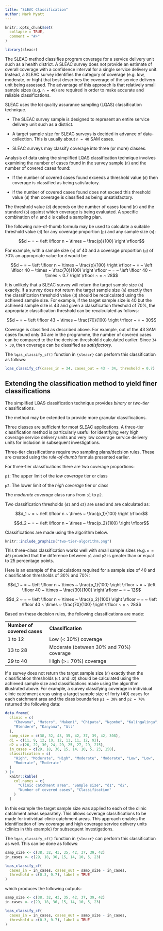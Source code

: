```yaml
---
title: "SLEAC Classification"
author: Mark Myatt
---
```


```r
knitr::opts_chunk$set(
  collapse = TRUE,
  comment = "#>"
)
```

```r
library(sleacr)
```

The SLEAC method classifies program coverage for a service delivery unit such as a health district. A SLEAC survey does not provide an estimate of overall coverage with a confidence interval for a single service delivery unit. Instead, a SLEAC survey identifies the category of coverage (e.g. low, moderate, or high) that best describes the coverage of the service delivery unit being assessed. The advantage of this approach is that relatively small sample sizes (e.g. `n = 40`) are required in order to make accurate and reliable classifications.

SLEAC uses the lot quality assurance sampling (LQAS) classification technique.

* The SLEAC survey sample is designed to represent an entire service delivery unit such as a district.
      
* A target sample size for SLEAC surveys is decided in advance of data-collection. This  is usually about `n = 40` SAM cases.

* SLEAC surveys may classify coverage into three (or more) classes.

Analysis of data using the simplified LQAS classification technique involves examining the number of cases found in the survey sample (`n`) and the number of covered cases found:

* If the number of covered cases found exceeds a threshold value (`d`) then coverage is classified as being satisfactory.
      
* If the number of covered cases found does not exceed this threshold value (`d`) then coverage is classified as being unsatisfactory.

The threshold value (`d`) depends on the number of cases found (`n`) and the standard (`p`) against which coverage is being evaluated. A specific combination of `n` and `d` is called a sampling plan.

The following rule-of-thumb formula may be used to calculate a suitable threshold value (`d`) for any coverage proportion (`p`) and any sample size (`n`):

$$d ~ = ~ \left \lfloor n ~ \times ~ \frac{p}{100} \right \rfloor$$

For example, with a sample size (`n`) of 40 and a coverage proportion (`p`) of 70% an appropriate value for `d` would be:

$$d ~ = ~ \left \lfloor n ~ \times ~ \frac{p}{100} \right \rfloor ~ = ~ \left \lfloor 40 ~ \times ~ \frac{70}{100} \right \rfloor ~ = ~ \left \lfloor 40 ~ \times ~ 0.7 \right \rfloor ~ = ~ 28$$

It is unlikely that a SLEAC survey will return the target sample size (`n`) exactly. If a survey does not return the target sample size (`n`) exactly then the classification threshold value (`d`) should be recalculated using the achieved sample size. For example, if the target sample size is 40 but the achieved sample size is 43 and given a classification threshold of 70%, the appropriate classification threshold can be recalculated as follows:

$$d ~ = ~ \left \lfloor 43 ~ \times ~ \frac{70}{100} \right \rfloor ~ = ~ 30$$

Coverage is classified as described above. For example, out of the 43 SAM cases found only 34 are in the programme, the number of covered cases can be compared to the the decision threshold `d` calculated earlier. Since `34 > 30`, then coverage can be classified as *satisfactory*.

The `lqas_classify_cf()` function in `{sleacr}` can perform this classification as follows:

```r
lqas_classify_cf(cases_in = 34, cases_out = 43 - 34, threshold = 0.7)
```

## Extending the classification method to yield finer classifications

The simplified LQAS classification technique provides *binary* or *two-tier* classifications.

The method may be extended to provide more granular classifications.

Three classes are sufficient for most SLEAC applications. A three-tier classification method is particularly useful for identifying very high coverage service delivery units and very low coverage service delivery units for inclusion in subsequent investigations.

Three-tier classifications require two sampling plans/decision rules. These are created using the *rule-of-thumb* formula presented earlier.

For three-tier classifications there are two coverage proportions:

`p1`:	The upper limit of the *low coverage* tier or class

`p2`:	The lower limit of the *high coverage* tier or class

The *moderate coverage* class runs from `p1` to `p2`.

Two classification thresholds (`d1` and `d2`) are used and are calculated as:

$$d_1 ~ = ~ \left \lfloor n ~ \times ~ \frac{p_1}{100} \right \rfloor$$

$$d_2 ~ = ~ \left \lfloor n ~ \times ~ \frac{p_2}{100} \right \rfloor$$

Classifications are made using the algorithm below.

```r
knitr::include_graphics("two-tier-algorithm.png")
```

This three-class classification works well with small sample sizes (e.g. `n = 40`) provided that the difference between `p1` and `p2` is greater than or equal to 25 percentage points.

Here is an example of the calculations required for a sample size of 40 and classification thresholds of 30% and 70%:

$$d_1 ~ = ~ \left \lfloor n ~ \times ~ \frac{p_1}{100} \right \rfloor ~ = ~ \left \lfloor 40 ~ \times ~ \frac{30}{100} \right \rfloor ~ = ~ 12$$

$$d_2 ~ = ~ \left \lfloor n ~ \times ~ \frac{p_2}{100} \right \rfloor ~ = ~ \left \lfloor 40 ~ \times ~ \frac{70}{100} \right \rfloor ~ = ~ 28$$

Based on these decision rules, the following classifications are made:

+-------------------+-----------------------------------------+
| **Number of**     | **Classification**                      |
| **covered cases** |                                         |
+-------------------+-----------------------------------------+
| 1 to 12           | Low (< 30%) coverage                    |
+-------------------+-----------------------------------------+
| 13 to 28          | Moderate (between 30% and 70%) coverage |
+-------------------+-----------------------------------------+
| 29 to 40          | High (>= 70%) coverage                  |
+-------------------+-----------------------------------------+

If a survey does not return the target sample size (`n`) exactly then the classification thresholds (`d1` and `d2`) should be calculated using the achieved sample size and classifications made using the algorithm illustrated above. For example, a survey classifying coverage in individual clinic catchment areas using a target sample size of forty (40) cases for each catchment area and the class boundaries `p1 = 30%` and `p2 = 70%` returned the following data:

```r
data.frame(
  clinic = c(
    "Chawama", "Matero", "Makeni", "Chipata", "Ngombe", "Kalingalinga",
    "Mtendere", "Kanyama", "All"
  ),
  samp_size = c(38, 32, 43, 35, 42, 37, 39, 42, 308),
  d1 = c(11, 9, 12, 10, 12, 11, 11, 12, 92),
  d2 = c(26, 22, 30, 24, 29, 25, 27, 29, 215),
  in_cases = c(29, 18, 36, 15, 14, 10, 5, 23, 150),
  classification = c(
    "High", "Moderate", "High", "Moderate", "Moderate", "Low", "Low", 
    "Moderate", "Moderate"
  )
) |>
  knitr::kable(
    col.names = c(
      "Clinic catchment area", "Sample size", "d1", "d2", 
      "Number of covered cases", "Classification"
    )
  )
```

In this example the target sample size was applied to each of the clinic catchment areas separately. This allows coverage classifications to be made for individual clinic catchment areas. This approach enables the identification of low coverage and high coverage service delivery units (clinics in this example) for subsequent investigations.

The `lqas_classify_cf()` function in `{sleacr}` can perform this classification as well. This can be done as follows:

```r
samp_size <- c(38, 32, 43, 35, 42, 37, 39, 42)
in_cases <- c(29, 18, 36, 15, 14, 10, 5, 23)

lqas_classify_cf(
  cases_in = in_cases, cases_out = samp_size - in_cases, 
  threshold = c(0.3, 0.7), label = TRUE
)
```

which produces the following outputs:

```r
samp_size <- c(38, 32, 43, 35, 42, 37, 39, 42)
in_cases <- c(29, 18, 36, 15, 14, 10, 5, 23)

lqas_classify_cf(
  cases_in = in_cases, cases_out = samp_size - in_cases, 
  threshold = c(0.3, 0.7), label = TRUE
)
```
